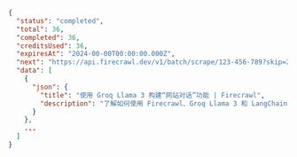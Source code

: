 ```json 已完成
{
  "status": "completed",
  "total": 36,
  "completed": 36,
  "creditsUsed": 36,
  "expiresAt": "2024-00-00T00:00:00.000Z",
  "next": "https://api.firecrawl.dev/v1/batch/scrape/123-456-789?skip=26",
  "data": [
    {
      "json": {
        "title": "使用 Groq Llama 3 构建“网站对话”功能 | Firecrawl",
        "description": "了解如何使用 Firecrawl、Groq Llama 3 和 LangChain 构建一个可与您网站对话的机器人。"
      }
    },
    ...
  ]
}
```
